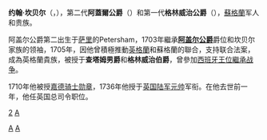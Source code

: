 {{Infobox peer
| name          = 約翰·坎貝爾
| image         = John Campbell 2nd Duke of Argyll.jpg
| image_size    = 
| caption       = 
| birth_name    = 
| birth_date    = {{Birth date|1678|10|10}}
| birth_place   = 
| death_date    = {{death date and age|1743|10|4|1678|10|10}}
| death_place   = 
| death_cause   = 
| body_discovered = 
| resting_place = [[西敏寺|西敏寺]]
| resting_place_coordinates = <!-- {{coord|LAT|LONG|display=inline,title}} -->
| title         = 
| tenure        = 
| other_titles  = 
| residence     = 
| nationality   = 
| locality      = 
| other_names   = 
| wars_and_battles = [[大同盟戰爭|大同盟戰爭]]<br>[[西班牙王位繼承戰爭|西班牙王位繼承戰爭]]<br>
| offices       = 
| networth      = 
| known_for     = 
| years_active  =
| predecessor   = [[阿奇博爾德·坎貝爾，第一代阿蓋爾公爵|阿奇博爾德·坎貝爾]]
| heir          = 
| successor     = 
| spouse        = 
| issue         = 第一代格林威治女男爵Caroline Townshend <br> Lady Elizabeth Campbell<br>Lady Anne Campbell<br>Lady Mary Coke
| parents       = 
| occupation    =
| signature     = 
| footnotes     = 
| misc          = 
}}

'''约翰·坎贝尔'''（{{lang|en|'''John Campbell'''}}，{{bd|1678年|10月10日|1743年|10月4日|catIdx=C}}），第二代'''阿蓋爾公爵'''（{{lang|en|2nd Duke of Argyll}}）和第一代'''格林威治公爵'''（{{lang|en|1st Duke of Greenwich}}），[[蘇格蘭|蘇格蘭]]军人和贵族。

阿盖尔公爵第二出生于[[薩里郡|萨里]]的Petersham，1703年繼承'''[[阿盖尔公爵|阿盖尔公爵]]'''爵位和坎贝尔家族的领袖，1705年，因他曾積極推動[[英格蘭|英格蘭]]和蘇格蘭的聯合，支持联合法案，成為英格蘭貴族，被授于'''查塔姆男爵'''和'''格林威治伯爵'''，曾參加[[西班牙王位繼承战争|西班牙王位繼承战争]]。

1710年他被授[[嘉德勳章|嘉德骑士勋章]]，1736年他授于[[英国陆军元帅|英国陆军元帅]]军衔。在他去世前一年，他任英国总司令职位。

{{阿蓋爾公爵}}
{{英國陸軍元帥 (1727年－1901年)}}
{{Authority control}}
[[分類:阿蓋爾公爵|2]]
[[Category:苏格兰人|A]]
[[category:英國陸軍元帥|A]]
[[Category:嘉德騎士|A]]
